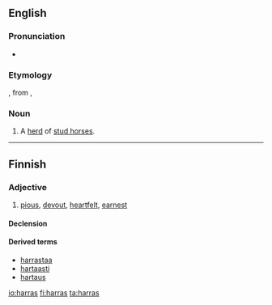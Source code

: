 ==English==

===Pronunciation===
* {{IPA|/ˈhærəs/|lang=en}}

===Etymology===
{{etyl|enm|en}} {{term|haras||herd of stud horses, enclosure for a herd of stud horses|lang=enm}}, from {{etyl|fro|en}} {{term|haras|lang=fro}}, {{term|haraz|lang=fro}}

===Noun===
{{en-noun|es}}
# A [[herd]] of [[stud horse]]s.

----

==Finnish==

===Adjective===
{{head|fi|adjective|comparative|hartaampi|superlative|hartain}}

# [[pious]], [[devout]], [[heartfelt]], [[earnest]]

====Declension====
{{fi-decl-vieras|pos=adj|ha|rr|rt|a|a}}

====Derived terms====
* [[harrastaa]]
* [[hartaasti]]
* [[hartaus]]

[[io:harras]]
[[fi:harras]]
[[ta:harras]]